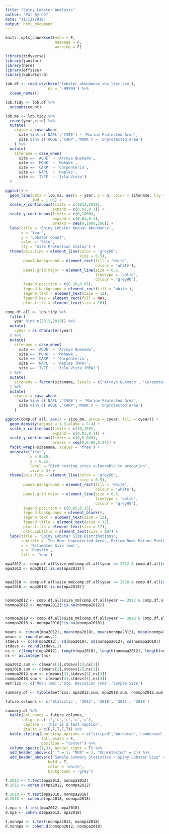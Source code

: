 ```yaml
---
title: "Spiny Lobster Analysis"
author: "Pat Byrne"
date: "11/13/2019"
output: html_document
---
```


```r
knitr::opts_chunk$set(echo = F,
                      message = F,
                      warning = F)
```

```r
library(tidyverse)
library(janitor)
library(here)
library(effsize) 
library(kableExtra) 

lob.df <- read_csv(here('lobster_abundance_sbc_lter.csv'),
                   na = '-99999') %>% 
  clean_names()
```

```r
lob.tidy <- lob.df %>% 
  uncount(count)

lob.ms <- lob.tidy %>% 
  count(year,site) %>% 
  mutate(
    status = case_when(
      site %in% c('NAPL','IVEE') ~ 'Marine Protected Area',
      site %in% c('AQUE','CARP','MOHK') ~ 'Unprotected Area')
    ) %>% 
  mutate(
    sitename = case_when(
      site == 'AQUE' ~ 'Arroyo Quemado',
      site == 'MOHK' ~ 'Mohawk',
      site == 'CARP' ~ 'Carpenteria',
      site == 'NAPL' ~ 'Naples',
      site == 'IVEE' ~ 'Isla Vista')
  )

```


```r
ggplot() +
  geom_line(data = lob.ms, aes(x = year, y = n, color = sitename, lty = status),
            lwd = 1.05) +
  scale_x_continuous(limits = c(2012,2018), 
                     expand = c(0.01,0.1)) +
  scale_y_continuous(limits = c(0,1000), 
                     expand = c(0.01,0.1),
                     breaks = seq(0,1000,200)) +
  labs(title = 'Spiny Lobster Annual Abundance',
       x = 'Year',
       y = 'Lobster Count',
       color = 'Site',
       lty = 'Site Protection Status') +
  theme(axis.line = element_line(color = 'grey50',
                                 size = 0.5),
        panel.background = element_rect(fill = 'white',
                                        colour = 'white'),
        panel.grid.major = element_line(size = 0.5, 
                                        linetype = 'solid',
                                        colour = "grey90"),
        legend.position = c(0.20,0.65),
        legend.background = element_rect(fill = 'white'),
        legend.text = element_text(size = 11),
        legend.key = element_rect(fill = NA),
        plot.title = element_text(size = 16)) 
```


```r

comp.df.all <- lob.tidy %>% 
  filter(
    year %in% c(2012,2018)) %>% 
  mutate(
    cyear = as.character(year)
  ) %>% 
  mutate(
    sitename = case_when(
      site == 'AQUE' ~ 'Arroyo Quemado',
      site == 'MOHK' ~ 'Mohawk',
      site == 'CARP' ~ 'Carpenteria',
      site == 'NAPL' ~ 'Naples (MPA)',
      site == 'IVEE' ~ 'Isla Vista (MPA)')
  ) %>% 
  mutate(
    sitename = factor(sitename, levels = c('Arroyo Quemado', 'Carpenteria', 'Mohawk', 'Naples (MPA)','Isla Vista (MPA)'))
  ) %>% 
  mutate(
    status = case_when(
      site %in% c('NAPL','IVEE') ~ 'Marine Protected Area',
      site %in% c('AQUE','CARP','MOHK') ~ 'Unprotected Area')
    ) 

```

```r

ggplot(comp.df.all, aes(x = size_mm, group = cyear, fill = cyear)) +
  geom_density(adjust = 1.5,alpha = 0.4) +
  scale_x_continuous(limits = c(30,160), 
                     expand = c(0.01,0.1)) +
  scale_y_continuous(limits = c(0,0.045),
                     breaks = seq(0,0.08,0.04)) +
  facet_wrap(~sitename, scales = 'free') +
  annotate("text",
           x = 0.85,
           y = 0.25,
           label = "Bird nesting sites vulnerable to predation",
           size = 3) +
  theme(axis.line = element_line(color = 'grey50',
                                 size = 0.5),
        panel.background = element_rect(fill = 'white',
                                        colour = 'white'),
        panel.grid.major = element_line(size = 0.5, 
                                        linetype = 'solid',
                                        colour = "grey95"),
        legend.position = c(0.85,0.25),
        legend.background = element_blank(),
        legend.text = element_text(size = 12),
        legend.title = element_text(size = 12),
        plot.title = element_text(size = 17),
        plot.subtitle = element_text(size = 10)) +
  labs(title = 'Spiny Lobster Size Distributions',
       subtitle = 'Top Row: Unprotected Areas, Bottom Row: Marine Protected Areas',
       x = 'Estimated Size (mm)',
       y = 'Density',
       fill = 'Year') 

```


```r

mpa2012 <- comp.df.all$size_mm[comp.df.all$year == 2012 & comp.df.all$status == 'Marine Protected Area']
mpa2012 <- mpa2012[!is.na(mpa2012)]


mpa2018 <- comp.df.all$size_mm[comp.df.all$year == 2018 & comp.df.all$status == 'Marine Protected Area']
mpa2018 <- mpa2018[!is.na(mpa2018)]


nonmpa2012 <- comp.df.all$size_mm[comp.df.all$year == 2012 & comp.df.all$status == 'Unprotected Area']
nonmpa2012 <- nonmpa2012[!is.na(nonmpa2012)]


nonmpa2018 <- comp.df.all$size_mm[comp.df.all$year == 2018 & comp.df.all$status == 'Unprotected Area']
nonmpa2018 <- nonmpa2018[!is.na(nonmpa2018)]

```

```r

means <- c(mean(mpa2012), mean(mpa2018), mean(nonmpa2012), mean(nonmpa2018))
means <- round(means,2)
stdevs <- c(sd(mpa2012), sd(mpa2018), sd(nonmpa2012), sd(nonmpa2018))
stdevs <- round(stdevs,2)
ns <- c(length(mpa2012), length(mpa2018), length(nonmpa2012), length(nonmpa2018))
ns <- as.integer(ns)

mpa2012.sum <- c(means[1],stdevs[1],ns[1])
mpa2018.sum <- c(means[2],stdevs[2],ns[2])
nonmpa2012.sum <- c(means[3],stdevs[3],ns[3])
nonmpa2018.sum <- c(means[4],stdevs[4],ns[4])
metrics <- c('Mean (mm)','Std. Deviation (mm)','Sample Size')

summary.df <- tibble(metrics, mpa2012.sum, mpa2018.sum, nonmpa2012.sum, nonmpa2018.sum)

```


```r

future.columns <- c('Statistic', '2012', '2018', '2012', '2018')

summary.df %>% 
  kable(col.names = future.columns,
        align = c('l','c','c','c','c'),
        caption = 'This is a test caption',
        italic = c(F,F,T,F,T)) %>% 
  kable_styling(bootstrap_options = c("striped",'bordered','condensed'),
                full_width = F,
                position = "center") %>% 
  column_spec(c(1,3), border_right = T) %>%
  add_header_above(c(" " = 1, "MPA" = 2, "Unprotected" = 2)) %>% 
  add_header_above(c("Sample Summary Statistics - Spiny Lobster Size" = 5),
                   bold = T,
                   color = 'white',
                   background = 'grey')

```


```r

t.2012 <- t.test(mpa2012, nonmpa2012)
d.2012 <- cohen.d(mpa2012, nonmpa2012)

t.2018 <- t.test(mpa2018, nonmpa2018)
d.2018 <- cohen.d(mpa2018, nonmpa2018)

t.mpa <- t.test(mpa2012, mpa2018)
d.mpa <- cohen.d(mpa2012, mpa2018)

t.nonmpa <- t.test(nonmpa2012, nonmpa2018)
d.nonmpa <- cohen.d(nonmpa2012, nonmpa2018)

```

